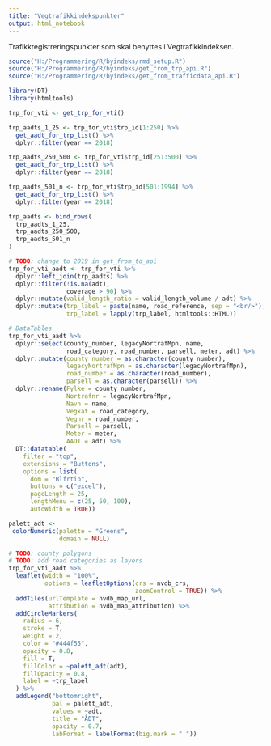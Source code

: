 ```yaml
---
title: "Vegtrafikkindekspunkter"
output: html_notebook
---
```


Trafikkregistreringspunkter som skal benyttes i Vegtrafikkindeksen.

```r
source("H:/Programmering/R/byindeks/rmd_setup.R")
source("H:/Programmering/R/byindeks/get_from_trp_api.R")
source("H:/Programmering/R/byindeks/get_from_trafficdata_api.R")

library(DT)
library(htmltools)
```

```r
trp_for_vti <- get_trp_for_vti()

trp_aadts_1_25 <- trp_for_vti$trp_id[1:250] %>% 
  get_aadt_for_trp_list() %>% 
  dplyr::filter(year == 2018)

trp_aadts_250_500 <- trp_for_vti$trp_id[251:500] %>% 
  get_aadt_for_trp_list() %>% 
  dplyr::filter(year == 2018)

trp_aadts_501_n <- trp_for_vti$trp_id[501:1994] %>% 
  get_aadt_for_trp_list() %>% 
  dplyr::filter(year == 2018)

trp_aadts <- bind_rows(
  trp_aadts_1_25,
  trp_aadts_250_500,
  trp_aadts_501_n
)

# TODO: change to 2019 in get_from_td_api
trp_for_vti_aadt <- trp_for_vti %>% 
  dplyr::left_join(trp_aadts) %>% 
  dplyr::filter(!is.na(adt),
                coverage > 90) %>% 
  dplyr::mutate(valid_length_ratio = valid_length_volume / adt) %>%
  dplyr::mutate(trp_label = paste(name, road_reference, sep = "<br/>"),
                trp_label = lapply(trp_label, htmltools::HTML))
```

```r
# DataTables
trp_for_vti_aadt %>% 
  dplyr::select(county_number, legacyNortrafMpn, name,
                road_category, road_number, parsell, meter, adt) %>%
  dplyr::mutate(county_number = as.character(county_number),
                legacyNortrafMpn = as.character(legacyNortrafMpn),
                road_number = as.character(road_number),
                parsell = as.character(parsell)) %>% 
  dplyr::rename(Fylke = county_number,
                Nortrafnr = legacyNortrafMpn,
                Navn = name,
                Vegkat = road_category,
                Vegnr = road_number,
                Parsell = parsell,
                Meter = meter,
                AADT = adt) %>% 
  DT::datatable(
    filter = "top",
    extensions = "Buttons",
    options = list(
      dom = "Blfrtip",
      buttons = c("excel"),
      pageLength = 25,
      lengthMenu = c(25, 50, 100),
      autoWidth = TRUE))
```

```r
palett_adt <-
 colorNumeric(palette = "Greens",
              domain = NULL)

# TODO: county polygons
# TODO: add road categories as layers
trp_for_vti_aadt %>% 
  leaflet(width = "100%",
          options = leafletOptions(crs = nvdb_crs,
                                   zoomControl = TRUE)) %>%
  addTiles(urlTemplate = nvdb_map_url,
           attribution = nvdb_map_attribution) %>%
  addCircleMarkers(
    radius = 6,
    stroke = T,
    weight = 2,
    color = "#444f55",
    opacity = 0.8,
    fill = T,
    fillColor = ~palett_adt(adt),
    fillOpacity = 0.8,
    label = ~trp_label
  ) %>%
  addLegend("bottomright",
            pal = palett_adt,
            values = ~adt,
            title = "ÅDT",
            opacity = 0.7,
            labFormat = labelFormat(big.mark = " "))
```


